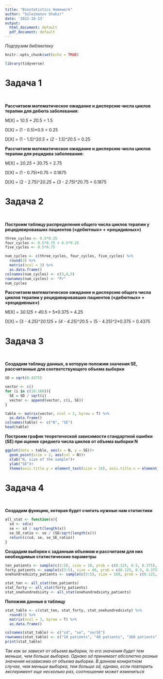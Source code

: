 ```yaml
---
title: "Biostatistics Homework"
author: "Suleimanov Shakir"
date: '2022-10-13'
output:
  html_document: default
  pdf_document: default
---
```

*Подгрузим библиотеку*

```r
knitr::opts_chunk$set(echo = TRUE)

library(tidyverse)

```

# Задача 1

&nbsp;

**Рассчитаем математическое ожидание и дисперсию числа циклов терапии для дебюта заболевания:**

M[X] = 1*0.5 + 2*0.5 = 1.5

D[X] = (1 - 0.5)*0.5 = 0.25

D[X] = (1 - 1.5)^2*0.5 + (2 - 1.5)^2*0.5 = 0.25

**Рассчитаем математическое ожидание и дисперсию числа циклов терапии для рецидива заболевания:**

M[X] = 2*0.25 + 3*0.75 = 2.75

D[X] = (1 - 0.75)*0.75 = 0.1875

D[X] = (2 - 2.75)^2*0.25 + (3 - 2.75)^2*0.75 = 0.1875

# Задача 2

&nbsp;

**Построим таблицу распределения общего числа циклов терапии у рецидивировавших пациентов («дебютных» + «рецидивных»)**
```r

three_cycles <- 0.5*0.25
four_cycles <- 0.5*0.75 + 0.5*0.25
five_cycles <- 0.5*0.75

num_cycles <- c(three_cycles, four_cycles, five_cycles) %>%
  round(3) %>% 
  matrix(ncol = 3) %>% 
  as.data.frame()
colnames(num_cycles) <- c(3,4,5)
rownames(num_cycles) <- "Pr"
num_cycles
```

**Рассчитаем математическое ожидание и дисперсию общего числа циклов терапии у рецидивировавших пациентов («дебютных» + «рецидивных»)**

M[X] = 3*0.125 + 4*0.5 + 5*0.375 = 4.25

D[X] = (3 - 4.25)^2*0.125 + (4 - 4.25)^2*0.5 + (5 - 4.25)^2*0.375 = 0.4375

# Задача 3

&nbsp;

**Создадим таблицу данных, в которую положим значения SE, рассчитанные для соответствующего объема выборки**


```r
SD = sqrt(0.4375)

vector <- c()
for (i in c(10:160)){
  SE = SD / sqrt(i)
  vector <- append(vector, c(i, SE))
}

table <- matrix(vector, ncol = 2, byrow = T) %>%
  as.data.frame()
colnames(table) <- c("N", "SE")
head(table)
```

**Построим график теоретической зависимости стандартной ошибки (SE) при оценке среднего числа циклов от объема выборки N**

```r
ggplot(data = table, aes(x = N, y = SE))+
  geom_point(size = 2, aes(col = N))+
  xlab("N, size of the sample")+
  ylab("SE")+
  theme(axis.title.y = element_text(size = 16), axis.title.x = element_text(size = 16), axis.text.x = element_text(size=12), axis.text.y = element_text(size = 12), panel.background = element_rect())
```

# Задача 4

&nbsp;

**Создадим функцию, которая будет считать нужные нам статистики**

```r
all_stat <- function(x){
  sd <- sd(x)
  se <- sd / sqrt(length(x))
  se_SE_ratio <- se / (SD/sqrt(length(x)))
  return(c(sd, se, se_SE_ratio))
}
```

**Создадим выборки с заданным объемом и рассчитаем для них необходимые статистические параметры**

```r
ten_patients <- sample(c(3:5), size = 10, prob = c(0.125, 0.5, 0.375), replace = TRUE)
forty_patients <- sample(c(3:5), size = 40, prob = c(0.125, 0.5, 0.375), replace = TRUE)
onehundredsixty_patients <- sample(c(3:5), size = 160, prob = c(0.125, 0.5, 0.375), replace = TRUE)

stat_ten <- all_stat(ten_patients)
stat_forty <- all_stat(forty_patients)
stat_onehundredsixty <- all_stat(onehundredsixty_patients)
```

**Положим данные в таблицу**
```r

stat_table <- c(stat_ten, stat_forty, stat_onehundredsixty) %>%
  round(3) %>%
  matrix(ncol = 3, byrow = T) %>%
  as.data.frame()

colnames(stat_table) <- c("sd", "se", "se/SE")
rownames(stat_table) <- c("10 patients", "40 patients", "160 patients")
print(stat_table)
```
*Так как se зависит от объема выборки, то его значения будет тем меньше, чем больше выборка. Однако sd принимает абсолютно разные значения независимо от объема выборки. В данном конкретном случае, чем меньше выборка, тем больше sd, однако, если повторить эксперимент еще несколько раз, соотношение может измениться*
